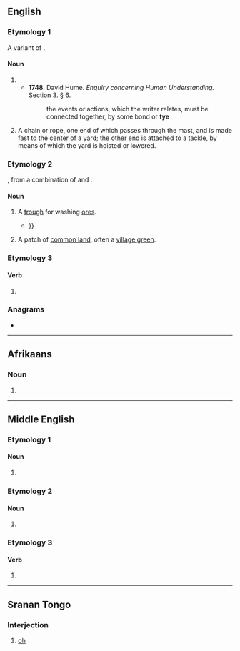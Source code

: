{{also|Tye|tyè|t'ye}}
==English==

===Etymology 1===
{{etymid|en|chain}}
A variant of {{m|en|tie}}.

====Noun====
{{en-noun}}

# {{obsolete form of|en|tie#Etymology_1}}
#* '''1748'''. David Hume. ''Enquiry concerning Human Understanding.'' Section 3. § 6.
#*: the events or actions, which the writer relates, must be connected together, by some bond or '''tye'''
# {{lb|en|nautical}} A chain or rope, one end of which passes through the mast, and is made fast to the center of a yard; the other end is attached to a tackle, by means of which the yard is hoisted or lowered.

===Etymology 2===
{{etymid|en|trough}}
{{inh+|en|enm|teye|id=chest|t=chest, coffer}}, from a combination of {{der|en|ang|tēah}} and {{der|en|fro|teie|pos=both "chest"}}.

====Noun====
{{en-noun}}

# {{lb|en|mining}} A [[trough]] for washing [[ore]]s.
#*{{quote-book|en|1778|William Pryce|Mineralogia Cornubiensis|passage=But if each Ore is of equal gravit , and I apprehend some poor Tin Ore, which they call dry for Metal, may be less ponderous than Copper Ore) if the '''tye''' will not separate them, they should be first cleansed{{...}}}}
# {{lb|en|British}} A patch of [[common land]], often a [[village green]].

===Etymology 3===

====Verb====
{{en-verb}}

# {{obsolete form of|en|tie}}

===Anagrams===
* {{anagrams|en|a=ety|-ety|ety|tey|yet}}

----

==Afrikaans==

===Noun===
{{head|af|noun form}}

# {{plural of|af|tyd}}

----

==Middle English==

===Etymology 1===

====Noun====
{{head|enm|noun}}

# {{alt form|enm|teye|t=cord, chain|id=cord}}

===Etymology 2===

====Noun====
{{head|enm|noun}}

# {{alt form|enm|teye|t=chest, enclosure|id=chest}}

===Etymology 3===

====Verb====
{{head|enm|verb}}

# {{alt form|enm|teyen}}

----

==Sranan Tongo==

===Interjection===
{{head|srn|interjection}}

# [[oh]]